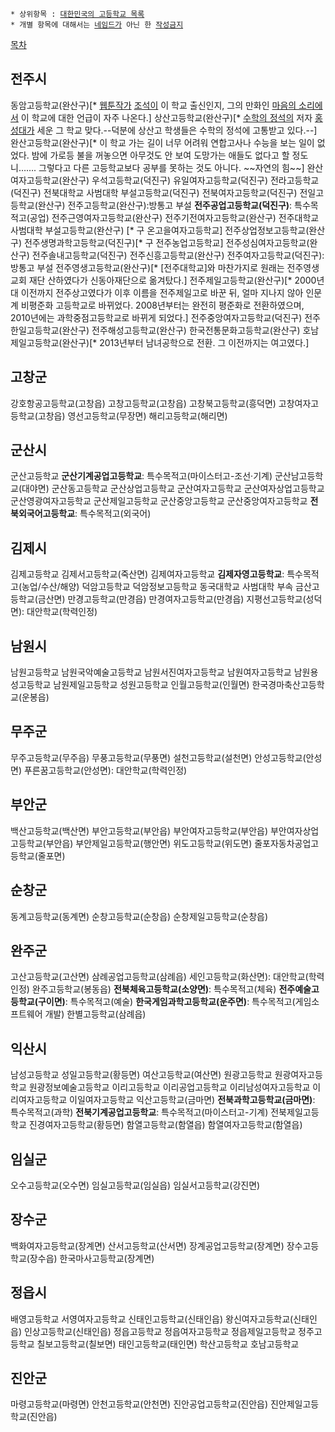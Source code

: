  * 상위항목 : [[대한민국의 고등학교 목록]]
 * 개별 항목에 대해서는 [[네임드]]가 아닌 한 [[작성금지]]
[[목차]]
== 전주시 ==
동암고등학교(완산구)[* [[웹툰작가]] [[조석]]이 이 학교 출신인지, 그의 만화인 [[마음의 소리]]에서 이 학교에 대한 언급이 자주 나온다.]
상산고등학교(완산구)[* [[수학의 정석]]의 저자 [[홍성대]]가 세운 그 학교 맞다.--덕분에 상산고 학생들은 수학의 정석에 고통받고 있다.--]
완산고등학교(완산구)[* 이 학교 가는 길이 너무 어려워 연합고사나 수능을 보는 일이 없었다. 밤에 가로등 불을 꺼놓으면 아무것도 안 보여 도망가는 애들도 없다고 할 정도니……. 그렇다고 다른 고등학교보다 공부를 못하는 것도 아니다. ~~자연의 힘~~]
완산여자고등학교(완산구)
우석고등학교(덕진구)
유일여자고등학교(덕진구)
전라고등학교(덕진구)
전북대학교 사범대학 부설고등학교(덕진구)
전북여자고등학교(덕진구)
전일고등학교(완산구)
전주고등학교(완산구):방통고 부설
'''전주공업고등학교(덕진구)''': 특수목적고(공업)
전주근영여자고등학교(완산구)
전주기전여자고등학교(완산구)
전주대학교 사범대학 부설고등학교(완산구) [* 구 온고을여자고등학교]
전주상업정보고등학교(완산구)
전주생명과학고등학교(덕진구)[* 구 전주농업고등학교]
전주성심여자고등학교(완산구)
전주솔내고등학교(덕진구)
전주신흥고등학교(완산구)
전주여자고등학교(덕진구):방통고 부설
전주영생고등학교(완산구)[* [전주대학교]와 마찬가지로 원래는 전주영생교회 재단 산하였다가 신동아재단으로 옮겨탔다.]
전주제일고등학교(완산구)[* 2000년대 이전까지 전주상고였다가 이후 이름을 전주제일고로 바꾼 뒤, 얼마 지나지 않아 인문계 비평준화 고등학교로 바뀌었다. 2008년부터는 완전히 평준화로 전환하였으며, 2010년에는 과학중점고등학교로 바뀌게 되었다.]
전주중앙여자고등학교(덕진구)
전주한일고등학교(완산구)
전주해성고등학교(완산구)
한국전통문화고등학교(완산구)
호남제일고등학교(완산구)[* 2013년부터 남녀공학으로 전환. 그 이전까지는 여고였다.]

== 고창군 ==
강호항공고등학교(고창읍)
고창고등학교(고창읍)
고창북고등학교(흥덕면)
고창여자고등학교(고창읍)
영선고등학교(무장면)
해리고등학교(해리면)

== 군산시 ==
군산고등학교
'''군산기계공업고등학교''': 특수목적고(마이스터고-조선·기계)
군산남고등학교(대야면)
군산동고등학교
군산상업고등학교
군산여자고등학교
군산여자상업고등학교
군산영광여자고등학교
군산제일고등학교
군산중앙고등학교
군산중앙여자고등학교
'''전북외국어고등학교''': 특수목적고(외국어)

== 김제시 ==
김제고등학교
김제서고등학교(죽산면)
김제여자고등학교
'''김제자영고등학교''': 특수목적고(농업/수산/해양)
덕암고등학교
덕암정보고등학교
동국대학교 사범대학 부속 금산고등학교(금산면)
만경고등학교(만경읍)
만경여자고등학교(만경읍)
지평선고등학교(성덕면): 대안학교(학력인정)

== 남원시 ==
남원고등학교
남원국악예술고등학교
남원서진여자고등학교
남원여자고등학교
남원용성고등학교
남원제일고등학교
성원고등학교
인월고등학교(인월면)
한국경마축산고등학교(운봉읍)

== 무주군 ==
무주고등학교(무주읍)
무풍고등학교(무풍면)
설천고등학교(설천면)
안성고등학교(안성면)
푸른꿈고등학교(안성면): 대안학교(학력인정)

== 부안군 ==
백산고등학교(백산면)
부안고등학교(부안읍)
부안여자고등학교(부안읍)
부안여자상업고등학교(부안읍)
부안제일고등학교(행안면)
위도고등학교(위도면)
줄포자동차공업고등학교(줄포면)

== 순창군 ==
동계고등학교(동계면)
순창고등학교(순창읍)
순창제일고등학교(순창읍)

== 완주군 ==
고산고등학교(고산면)
삼례공업고등학교(삼례읍)
세인고등학교(화산면): 대안학교(학력인정)
완주고등학교(봉동읍)
'''전북체육고등학교(소양면)''': 특수목적고(체육)
'''전주예술고등학교(구이면)''': 특수목적고(예술)
'''한국게임과학고등학교(운주면)''': 특수목적고(게임소프트웨어 개발)
한별고등학교(삼례읍)

== 익산시 ==
남성고등학교
성일고등학교(황등면)
여산고등학교(여산면)
원광고등학교
원광여자고등학교
원광정보예술고등학교
이리고등학교
이리공업고등학교
이리남성여자고등학교
이리여자고등학교
이일여자고등학교
익산고등학교(금마면)
'''전북과학고등학교(금마면)''': 특수목적고(과학)
'''전북기계공업고등학교''': 특수목적고(마이스터고-기계)
전북제일고등학교
진경여자고등학교(황등면)
함열고등학교(함열읍)
함열여자고등학교(함열읍)

== 임실군 ==
오수고등학교(오수면)
임실고등학교(임실읍)
임실서고등학교(강진면)

== 장수군 ==
백화여자고등학교(장계면)
산서고등학교(산서면)
장계공업고등학교(장계면)
장수고등학교(장수읍)
한국마사고등학교(장계면)

== 정읍시 ==
배영고등학교
서영여자고등학교
신태인고등학교(신태인읍)
왕신여자고등학교(신태인읍)
인상고등학교(신태인읍)
정읍고등학교
정읍여자고등학교
정읍제일고등학교
정주고등학교
칠보고등학교(칠보면)
태인고등학교(태인면)
학산고등학교
호남고등학교

== 진안군 ==
마령고등학교(마령면)
안천고등학교(안천면)
진안공업고등학교(진안읍)
진안제일고등학교(진안읍)




